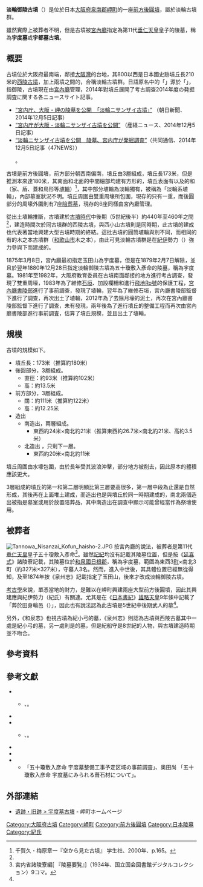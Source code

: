 {{日本古墳
|名稱     = 淡輪御陵古墳<br>（宇度墓古墳）
|圖片     = [[File:Tannowa_Nisanzai_Kofun_zenkei.JPG|250px]]<br>左邊盡頭是後圓部分，右邊是前方部分
|所屬     = 淡輪古墳群
|所在地   = 日本[[大阪府|大阪府]][[泉南郡|泉南郡]][[岬町|岬町]]{{Link-ja|淡輪|淡輪}}
|形狀     = [[前方後圓墳|前方後圓墳]]
|規模     = 墳丘長173米，高13.5米
|建造時期 = [[古墳時代|古墳時代]]中後期（5世紀後半）
|墓室形態 = 
|被葬者   = {{Link-ja|五十瓊敷入彥命|五十瓊敷入彦命}}（[[宮內廳|宮內廳]]說法）<br>傳{{Link-ja|紀小弓|紀小弓}}
|出土文物   = {{Link-ja|圓筒埴輪|円筒埴輪}}和{{Link-ja|形象埴輪|形象埴輪}}等等
|史跡指定 = 
|其他 = 
}}

'''淡輪御陵古墳'''（{{jpn|j=淡輪ニサンザイ古墳|hg=たんのわニサンザイこふん|rm=Tannowanisanzaikofun}}）是位於日本[[大阪府|大阪府]][[泉南郡|泉南郡]][[岬町|岬町]]{{Link-ja|淡輪|淡輪}}的一座[[前方後圓墳|前方後圓墳]]，屬於淡輪古墳群。

雖然實際上被葬者不明，但是古墳被[[宮內廳|宮內廳]]指定為第11代[[垂仁天皇|垂仁天皇]]皇子{{Link-ja|五十瓊敷入彥命|五十瓊敷入彦命}}的陵墓，稱為'''宇度墓'''或'''宇都墓古墳'''。

== 概要 ==
古墳位於大阪府最南端，鄰接[[大阪灣|大阪灣]]的台地，其800以西是日本國史跡墳丘長210米的[[西陵古墳|西陵古墳]]，加上兩墳之間的{{Link-ja|西小山古墳|西小山古墳}}，合稱淡輪古墳群。日語原名中的「{{lang|ja|ニサンザイ}}」源於「{{lang|ja|ミササギ}}」，指御陵，古墳現在由[[宮內廳|宮內廳]]管理，2014年對墳丘展開了考古調查<ref name="2014年調査">2014年度の発掘調査に関する各ニュースサイト記事。
* [http://www.asahi.com/articles/ASGD45WJKGD4PLZU003.html “宮内庁、大阪・岬の陵墓を公開　「淡輪ニサンザイ古墳」”] {{Wayback|url=http://www.asahi.com/articles/ASGD45WJKGD4PLZU003.html |date=20191121222758 }}（朝日新聞、2014年12月5日記事）
* [http://www.sankei.com/life/news/141205/lif1412050018-n1.html “宮内庁が大阪・淡輪ニサンザイ古墳を公開”] {{webarchive|url=https://web.archive.org/web/20150924130935/http://www.sankei.com/life/news/141205/lif1412050018-n1.html |date=2015-09-24 }}（産経ニュース、2014年12月5日記事）
* [http://www.47news.jp/CN/201412/CN2014120501001478.html “淡輪ニサンザイ古墳を公開　陵墓、宮内庁が発掘調査”]（共同通信、2014年12月5日記事（47NEWS））</ref>。

古墳是前方後圓墳，前方部分朝西南偏南，墳丘由3層組成{{Sfn|書陵部紀要 陵墓篇 第67号|2016年|pp=23-28, 83-92}}，墳丘長173米，但是推測本來達180米{{Sfn|書陵部紀要 陵墓篇 第67号|2016年|pp=23-28, 83-92}}，其南面和北面的中間細部均建有方形的{{Link-ja|造出|造出}}{{Sfn|書陵部紀要 陵墓篇 第67号|2016年|pp=23-28, 83-92}}，墳丘表面有{{Link-ja|葺石|葺石}}以及{{Link-ja|須惠器|須恵器|須惠質}}的{{Link-ja|圓筒埴輪|円筒埴輪}}和{{Link-ja|形象埴輪|形象埴輪}}（家、盾、蓋和鳥形等[[埴輪|埴輪]]）<ref>千賀久・梅原章一『空から見た古墳』 学生社、2000年、p.165。</ref>，其中部分埴輪為淡輪獨有，被稱為「淡輪系埴輪」{{Sfn|書陵部紀要 陵墓篇 第67号|2016年|pp=23-28, 83-92}}，內部墓室狀況不明。墳丘周圍由雙重周壕所包圍，現存的只有一重{{Sfn|書陵部紀要 陵墓篇 第67号|2016年|pp=23-28, 83-92}}，而後圓部分的周壕外圍則有7座[[陪葬墓|陪葬墓]]，現存的6座同樣由宮內廳管理{{Sfn|岬町の歴史|1995年|pp=49-52}}。

從出土埴輪推斷，古墳建於[[古墳時代|古墳時代]]中後期（5世紀後半）約440年至460年之間{{Sfn|岬町の歴史|1995年|pp=49-52}}<ref name="2014年調査"/>，建造時間次於同古墳群的西陵古墳，與西小山古墳則是同時期{{Sfn|岬町の歴史|1995年|pp=49-52}}，此古墳的建成也代表著當地興建大型古墳時期的終結。這批古墳的圓筒埴輪與別不同，而相同的有{{Link-ja|和歌山平野|和歌山平野}}的木之本古墳群（[[和歌山市|和歌山市]]木之本），由此可見淡輪古墳群是在[[紀伊國|紀伊]]勢力（{{Link-ja|紀氏|紀氏}}）強力參與下而建成的{{Sfn|岬町の歴史|1995年|pp=49-52}}。

1875年3月8日，宮內廳最初指定玉田山{{Link-ja|五十瓊敷入彥命|五十瓊敷入彦命}}為宇度墓{{Sfn|書陵部紀要 陵墓篇 第67号|2016年|pp=23-28, 83-92}}，但是在1879年2月7日解除{{Sfn|書陵部紀要 陵墓篇 第67号|2016年|pp=23-28, 83-92}}，並且於翌年1880年12月28日指定淡輪御陵古墳為五十瓊敷入彥命的陵墓，稱為宇度墓{{Sfn|書陵部紀要 陵墓篇 第67号|2016年|pp=23-28, 83-92}}。1981年至1982年，大阪府教育委員在古墳南面鄰接的地方進行考古調查，發現了雙重周壕{{Sfn|書陵部紀要 陵墓篇 第67号|2016年|pp=23-28, 83-92}}，1983年為了維修[[石垣|石垣]]、加設欄柵和進行[[飛地|飛地]][[伊吕波顺|Ro號]]的保護工程，[[宮內廳書陵部|宮內廳書陵部]]進行了事前調查，發現了埴輪{{Sfn|書陵部紀要 陵墓篇 第67号|2016年|pp=23-28, 83-92}}，翌年為了維修石垣，宮內廳書陵部監督下進行了調查，再次出土了埴輪{{Sfn|書陵部紀要 陵墓篇 第67号|2016年|pp=23-28, 83-92}}，2012年為了去除月壕的泥土，再次在宮內廳書陵部監督下進行了調查，未有發現{{Sfn|書陵部紀要 陵墓篇 第67号|2016年|pp=23-28, 83-92}}，兩年後為了進行墳丘的整備工程而再次由宮內廳書陵部進行事前調査，估算了墳丘規模，並且出土了埴輪{{Sfn|書陵部紀要 陵墓篇 第67号|2016年|pp=23-28, 83-92}}。

== 規模 ==
古墳的規模如下{{Sfn|書陵部紀要 陵墓篇 第67号|2016年|pp=23-28}}。
* 墳丘長：173米（推算約180米）
* 後圓部分，3層組成。
** 直徑：約93米（推算約102米）
** 高：約13.5米
* 前方部分，3層組成。
** 闊：約111米（推算約122米）
** 高：約12.25米
* 造出
** 南造出，兩層組成。
*** 東西約24米×南北約21米（推算東西約26.7米×南北約21米、高約3.5米）
** 北造出 ，只剩下一層。
*** 東西約20米×南北約11米
墳丘周圍由水壕包圍，由於長年受其波浪沖擊，部分地方被削去，因此原本的體積應該更大{{Sfn|書陵部紀要 陵墓篇 第67号|2016年|pp=23-28}}。

3層組成的墳丘的第一和第二層明顯比第三層要高很多{{Sfn|書陵部紀要 陵墓篇 第67号|2016年|pp=23-28}}，第一層中段為止還是自然形成，其後再在上面堆土建成{{Sfn|書陵部紀要 陵墓篇 第67号|2016年|pp=23-28}}，而造出也是與墳丘於同一時期建成的{{Sfn|書陵部紀要 陵墓篇 第67号|2016年|pp=23-28}}，南北兩個造出被指是墓室或用於放置陪葬品，其中南造出在調查中顯示可能曾經當作為祭壇使用{{Sfn|書陵部紀要 陵墓篇 第67号|2016年|pp=23-28}}。

== 被葬者 ==
[[File:Tannowa_Nisanzai_Kofun_haisho-2.JPG|thumb]]
按宮內廳的說法，被葬者是第11代[[垂仁天皇|垂仁天皇]]皇子五十瓊敷入彥命<ref>宮内省諸陵寮編[{{NDLDC|1237123/9}} 『陵墓要覧』]（1934年、国立国会図書館デジタルコレクション）9コマ。</ref>{{Sfn|宇度墓（国史）}}。雖然[[記紀|記紀]]均沒有記載其陵墓位置，但是按《[[延喜式|延喜式]]》諸陵寮記載，其陵墓位於[[和泉國|和泉國]][[日根郡|日根郡]]，稱為宇度墓，範圍為東西3[[町_(面積單位)|町]]×南北3町（約327米×327米），守墓人3名{{Sfn|宇度墓（国史）}}。然而，進入中世後，其具體位置已經無從得知，及至1874年按《泉州志》記載指定了玉田山，後來才改成淡輪御陵古墳{{Sfn|宇度墓（国史）}}。

[[考古學|考古學]]來說，單憑當地的財力，是難以在岬町興建兩座大型前方後圓墳，因此其興建應與紀伊勢力（紀氏）有關連{{Sfn|岬町の歴史|1995年|pp=67-68}}。尤其是在《[[日本書紀|日本書紀]]》[[雄略天皇|雄略天皇]]9年條中記載了「葬於田身輪邑（{{lang|ja|たむわのむら，即淡輪村}}）」，因此也有說法認為此古墳是5世紀中後期武人{{Link-ja|紀小弓|紀小弓}}的墓<ref name="2014年調査"/>。

另外，《和泉志》也視古墳為紀小弓的墓，《泉州志》則認為古墳與西陵古墓其中一處是紀小弓的墓，另一處則是{{Link-ja|紀船守|紀船守}}的墓，但是紀船守是8世紀的人物，與古墳建造時期並不吻合{{Sfn|岬町の歴史|1995年|pp=69-70}}。

== 參考資料 ==
{{reflist}}

== 參考文獻 ==
* {{Cite book|editor=|author=|year=|script-chapter=ja:|script-title=ja:国史大辞典 |publisher=[[吉川弘文館|吉川弘文館]] |isbn=|ref=}}
** {{Wikicite|reference=[[上田正昭|上田正昭]]「五十瓊敷入彦命」|ref={{Harvid|五十瓊敷入彦命（国史）}}}}、{{Wikicite|reference=石田茂輔「宇度墓」（五十瓊敷入彦命項目内）|ref={{Harvid|宇度墓（国史）}}}}。
*{{Cite book|editor=|author=|year=1983|script-chapter=ja:淡輪古墳群|script-title=ja:角川日本地名大辞典 27 大阪府|publisher=[[角川書店|角川書店]]|isbn=978-4040012704|ref={{Harvid|淡輪古墳群（角川）|1983年}}}}
*{{Cite book|editor=|author=|year=1986|script-chapter=ja:|script-title=ja:日本歴史地名大系 28-2 大阪府の地名|publisher=[[平凡社|平凡社]] |isbn=978-4582490282|ref=}}
**{{Wikicite|reference=「泉南郡」|ref={{Harvid|泉南郡（平凡社）|1986年}}}}、{{Wikicite|reference=「宇度墓古墳」|ref={{Harvid|宇度墓古墳（平凡社）|1986年}}}}。
* {{Cite book|editor=|author=|year=1995|script-chapter=ja:|script-title=ja:岬町の歴史|publisher=岬町|isbn=|ref={{Harvid|岬町の歴史|1995年}}}}
* {{Cite book|editor=|author=山田曉和岸本直文|year=2015|script-chapter=ja:淡輪ニサンザイ古墳（宇度墓）の発掘調査見学報告|script-title=ja:ヒストリア 第248号|publisher=大阪歴史学会|isbn=|ref={{Harvid|山田 暁・岸本直文|2015年}}}}
* {{Cite book|editor=|author=|year=2016|script-chapter=ja:|script-title=ja:書陵部紀要 陵墓篇 第67号|publisher=[[宮內廳書陵部|宮內廳書陵部]]|isbn=|ref={{Harvid|書陵部紀要 陵墓篇 第67号|2016年}}}}
** 「五十瓊敷入彦命 宇度墓整備工事予定区域の事前調査」、奥田尚 「五十瓊敷入彦命 宇度墓にみられる葺石材について」。

== 外部連結 ==
{{Commons category|Tannowa Nisanzai Kofun}}
* [http://www.town.misaki.osaka.jp/syogaigakusyu/sy_page/sy_page_0004.html 遺跡・旧跡 > 宇度墓古墳] {{Wayback|url=http://www.town.misaki.osaka.jp/syogaigakusyu/sy_page/sy_page_0004.html |date=20150724071213 }} - 岬町ホームページ

{{DEFAULTSORT:Tannowanisanzaikofun}}
[[Category:大阪府古墳|Category:大阪府古墳]]
[[Category:岬町|Category:岬町]]
[[Category:前方後圓墳|Category:前方後圓墳]]
[[Category:日本陵墓|Category:日本陵墓]]
[[Category:紀氏|Category:紀氏]]